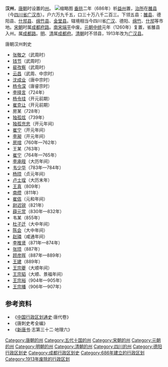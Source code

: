 '''汉州'''，[[唐朝|唐朝]]时设置的[[州|州]]。
[[File:汉州.png|缩略图]]
[[垂拱|垂拱]]二年（686年）析[[益州|益州]]置，[[治所|治所]]在[[雒县|雒县]]（今[[四川省|四川省]][[广汉市|广汉市]]）。户六万九千五，口三十万八千二百三。下领五县：[[广汉市|雒县]]、德阳县、[[什邡县|什邡县]]、[[绵竹县|绵竹县]]、[[金堂县|金堂县]]。辖境相当今四川省[[广汉市|广汉]]、德阳、[[绵竹市|绵竹]]、[[什邡市|什邡]]等市地。[[宋朝|宋朝]]时属[[成都府路|成都府路]]。[[南宋|南宋]][[端平|端平]]中废。[[元朝|元朝]][[中統_(年號)|中统]]元年（1260年）复置，省雒县入州。属[[成都路|成都路]]。[[明朝|明]]、[[清朝|清]]属[[成都府|成都府]]。[[清朝|清朝]]时不领县，1913年改为[[广汉县|广汉县]]。
;唐朝汉州刺史
*[[张敬之|张敬之]]（武周时）
*[[钱节|钱节]]（武周时）
*[[裴孜察|裴孜察]]（武周时）
*[[云昌|云昌]]（武周、中宗时）
*[[沈成业|沈成业]]（唐中宗时）
*[[杨令深|杨令深]]（唐睿宗时）
*[[李择言|李择言]]（724年）
*[[杨令珪|杨令珪]]（开元前期）
*[[崔克让|崔克让]]（开元前期）
*房某（728年）
*[[独孤炫|独孤炫]]（739年）
*[[独孤充忠|独孤充忠]]（开元年间）
*[[崔宁|崔宁]]（开元年间）
*[[李昶|李昶]]（开元年间）
*[[房琯|房琯]]（760年—762年）
*王某（763年）
*[[崔宁|崔宁]]（764年—765年）
*[[李承晊|李承晊]]（大历年间）
*[[韦少华|韦少华]]（783年—784年）
*[[杨顼|杨顼]]（贞元年间）
*[[卢士珵|卢士珵]]（大历末年）
*[[王真|王真]]（809年）
*[[南缵|南缵]]（811年）
*[[崔佶|崔佶]]（元和年间）
*[[尉迟锐|尉迟锐]]（821年）
*[[薛元赏|薛元赏]]（830年—832年）
*韦某（855年）
*[[杜子迁|杜子迁]]（大中年间）
*[[陈会|陈会]]（大中年间）
*[[赵璘|赵璘]]（咸通年间）
*[[李推贤|李推贤]]（871年—874年）
*[[张顼|张顼]]（887年）
*[[顾彦晖|顾彦晖]]（887年—889年）
*[[王建|王建]]（889年）
*[[王宗夔|王宗夔]]（大顺年间）
*[[王宗韬|王宗韬]]（大顺、景福年间）
*[[王宗裕|王宗裕]]（904年—905年）
*[[王宗播|王宗播]]（906年—907年）
== 参考资料 ==
*《[[中国行政区划通史|中国行政区划通史]]·唐代卷》
*《唐刺史考全编》
*《[[新唐书|新唐书]]·志第三十二·地理六》
{{唐朝行政區劃|nocat}}
{{五代行政區劃|nocat}}
{{十國行政區劃|nocat}}
{{北宋行政区划|nocat}}
{{南宋行政区划|nocat}}

[[Category:唐朝的州|Category:唐朝的州]]
[[Category:五代十国的州|Category:五代十国的州]]
[[Category:宋朝的州|Category:宋朝的州]]
[[Category:元朝的州|Category:元朝的州]]
[[Category:明朝的州|Category:明朝的州]]
[[Category:清朝的州|Category:清朝的州]]
[[Category:四川的州|Category:四川的州]]
[[Category:德阳行政区划史|Category:德阳行政区划史]]
[[Category:成都行政区划史|Category:成都行政区划史]]
[[Category:686年建立的行政区划|Category:686年建立的行政区划]]
[[Category:1913年废除的行政区划|Category:1913年废除的行政区划]]